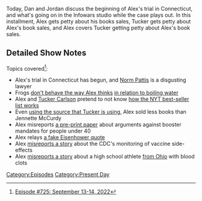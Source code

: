 {{DEFAULTSORT:
    #_EPISODE_0725:September 13-14, 2022
}}{{Episode
    | title             = September 13-14, 2022
    | caption           = Listen to this episode on [https://knowledgefight.libsyn.com/725-september-13-14-2022 Libsyn] [https://open.spotify.com/episode/7KpsTgznQ4m73eaHKxGZ0c Spotify], Read the [[Transcript/725: September 13-14, 2022|Unofficial Transcript]], View discussion on [https://reddit.com/xfimjf Reddit]
    | episodeNumber     = 725
    | length            = 02:00:35
    | airDate           = September 16, 2022
    | coverageStartDate = September 13, 2022
    | coverageEndDate   = September 14, 2022
    | episodeType       = [[:Category:Present Day|Present Day]]
    | appearance        = [[Donald Trump]], [[Hillary Clinton]], [[Tucker Carlson]], [[Peter Thiel]], [[Norm Pattis]], [[Jimmy Kimmel]], [[Eddie Bravo]], [[Robert Barnes]], [[Roger Stone]], [[Ron DeSantis]]
    | previousEpisode   = [[724: August 7-11, 2003]]
    | nextEpisode       = [[726: September 15-16, 2022]]
}}

{{Stub}}

Today, Dan and Jordan discuss the beginning of Alex's trial in Connecticut, and what's going on in the Infowars studio while the case plays out.  In this installment, Alex gets petty about his books sales, Tucker gets petty about Alex's book sales, and Alex covers Tucker getting petty about Alex's book sales.

==Detailed Show Notes==

Topics covered<ref>[https://knowledgefight.com/research/2022/9/15/episode-725-september-13-14-2022 Episode #725: September 13-14, 2022]</ref>:

*Alex's trial in Connecticut has begun, and [[Norm Pattis]] is a disgusting lawyer
*Frogs [https://web.archive.org/web/20020208201036/https://www.fastcompany.com/online/01/frog.html don't behave the way Alex thinks] [https://archive-srel.uga.edu/outreach/ecoviews/ecoview071223.htm in relation to boiling water]
*Alex and [[Tucker Carlson]] pretend to not know [https://www.nytimes.com/books/best-sellers/combined-print-and-e-book-nonfiction/ how the NYT best-seller list works]
*Even [https://www.publishersweekly.com/pw/nielsen/HardcoverNonfiction.html using the source that Tucker is using], Alex sold less books than Jennette McCurdy
*Alex misreports [https://papers.ssrn.com/sol3/papers.cfm?abstract_id=4206070 a pre-print paper] about arguments against booster mandates for people under 40
*Alex relays [https://www.presidency.ucsb.edu/documents/inaugural-address-3 a fake Eisenhower quote]
*Alex [https://yournews.com/2022/09/13/2413033/cdc-director-admits-agency-gave-false-information-on-covid-19-vaccine/ misreports a story] about the CDC's monitoring of vaccine side-effects
*Alex [https://www1.cbn.com/cbnnews/us/2022/september/pray-teen-athlete-survives-mysterious-6-foot-blood-clot-but-now-football-is-off-the-table misreports a story] about a high school athlete [https://www.fox19.com/2021/06/29/bill-preventing-vaccine-mandates-ohio-schools-hits-dewines-desk/ from Ohio] with blood clots

[[Category:Episodes]]
[[Category:Present Day]]
